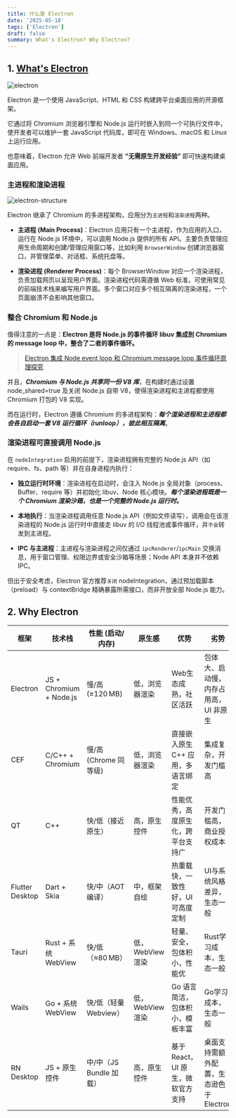 ```yaml
---
title: 什么是 Electron
date: '2025-05-18'
tags: ['Electron']
draft: false
summary: What's Electron? Why Electron?
---
```


<TOCInline toc={props.toc} asDisclosure />

## 1. [What's Electron](https://www.electronjs.org/)

![electron](/static/images/electron/01.png)

Electron 是一个使用 JavaScript、HTML 和 CSS 构建跨平台桌面应用的开源框架。

它通过将 Chromium 浏览器引擎和 Node.js 运行时嵌入到同一个可执行文件中，使开发者可以维护一套 JavaScript 代码库，即可在 Windows、macOS 和 Linux 上运行应用。

也意味着，Electron 允许 Web 前端开发者 **“无需原生开发经验”** 即可快速构建桌面应用。


### 主进程和渲染进程

![electron-structure](/static/images/electron/02.png)

Electron 继承了 Chromium 的多进程架构，应用分为`主进程`和`渲染进程`两种。

- **主进程 (Main Process)**：Electron 应用只有一个主进程，作为应用的入口，运行在 Node.js 环境中，可以调用 Node.js 提供的所有 API。主要负责管理应用生命周期和创建/管理应用窗口等，比如利用 `BrowserWindow` 创建浏览器窗口，并管理菜单、对话框、系统托盘等。

- **渲染进程 (Renderer Process)**：每个 BrowserWindow 对应一个渲染进程，负责加载网页以呈现用户界面。渲染进程代码需遵循 Web 标准，可使用常见的前端技术栈来编写用户界面。多个窗口对应多个相互隔离的渲染进程，一个页面崩溃不会影响其他窗口。


### 整合 Chromium 和 Node.js

值得注意的一点是：**Electron 是将 Node.js 的事件循环 libuv 集成到 Chromium 的 message loop 中，整合了二者的事件循环。**

> [Electron 集成 Node event loop 和 Chromium message loop 事件循环原理探究](https://juejin.cn/post/7153280595412385805)


并且，***Chromium 与 Node.js 共享同一份 V8 库***，在构建时通过设置 node_shared=true 及关闭 Node.js 自带 V8，使得渲染进程和主进程都使用 Chromium 打包的 V8 实现。

而在运行时，Electron 遵循 Chromium 的多进程架构：***每个渲染进程和主进程都会各自启动一套 V8 运行循环（runloop），彼此相互隔离***。


### 渲染进程可直接调用 Node.js

在 `nodeIntegration` 启用的前提下，渲染进程拥有完整的 Node.js API（如 require、fs、path 等）并在自身进程内执行：

- **独立运行时环境**：渲染进程在启动时，会注入 Node.js 全局对象（process、Buffer、require 等）并初始化 libuv、Node 核心模块。***每个渲染进程既是一个 Chromium 渲染沙箱，也是一个完整的 Node.js 运行时。***

- **本地执行**：当渲染进程调用任意 Node.js API（例如文件读写），调用会在该渲染进程的 Node.js 运行时中直接走 libuv 的 I/O 线程池或事件循环，并`不会`转发到主进程。

- **IPC 与主进程**：主进程与渲染进程之间仅通过 `ipcRenderer`/`ipcMain` 交换消息，用于窗口管理、权限边界或安全沙箱等场景；Node API 本身并不依赖 IPC。

但出于安全考虑，Electron 官方推荐`关闭` nodeIntegration，通过预加载脚本（preload）与 contextBridge 精确暴露所需接口，而非开放全部 Node.js 能力。


## 2. Why Electron

|      框架       |           技术栈         |    性能 (启动/内存)   |    原生感     |               优势              |                 劣势               |
|-----------------|-------------------------|----------------------|--------------|---------------------------------|------------------------------------|
|     Electron    | JS + Chromium + Node.js |    慢/高 (≥120 MB)   | 低，浏览器渲染 |       Web生态成熟，社区活跃      | 包体大、启动慢，内存占用高，UI 非原生 |
|       CEF       |    C/C++ + Chromium     | 慢/高 (Chrome 同等级) | 低，浏览器渲染 | 直接嵌入原生 C++ 应用，多语言绑定 |         集成复杂，开发门槛高        |
|        QT       |           C++           |    快/低（接近原生）  |  高，原生控件  | 性能优秀，高度原生化，跨平台支持广 |        开发门槛高，商业授权成本      |
| Flutter Desktop |        Dart + Skia      |    快/中（AOT 编译）  |  中，框架自绘  | 热重载快，一致性好，UI 可高度定制 |        UI与系统风格差异，生态一般    |
|      Tauri      |    Rust + 系统 WebView  |     快/低（≈80 MB）   |低，WebView 渲染|    轻量、安全，包体积小，性能优   |        Rust学习成本，生态一般       |
|      Wails      |     Go + 系统 WebView   |  快/低（轻量Webview） |低，WebView 渲染|  Go 语言简洁，包体积小，模板丰富   |         Go学习成本，生态一般       |
|    RN Desktop   |       JS + 原生控件     | 中/中（JS Bundle 加载）|  高，原生控件  | 基于React，UI 原生，微软官方支持  | 桌面支持需额外配置，生态逊色于Electron |
